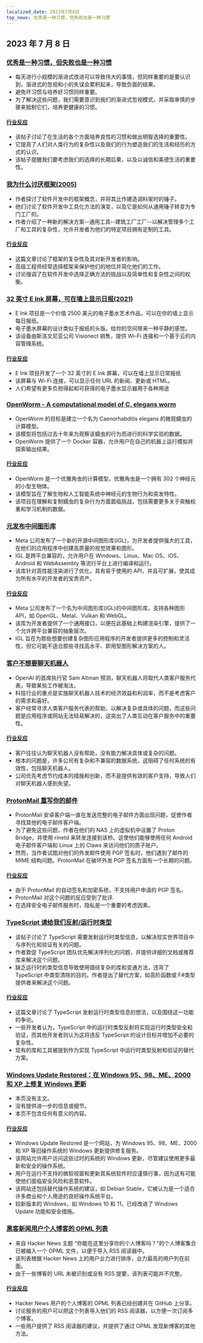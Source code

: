 ```yaml
---
localized_date: 2023年7月8日
top_news: 优秀是一种习惯，但失败也是一种习惯
---
```




## 2023 年 7 月 8 日

### [优秀是一种习惯，但失败也是一种习惯](https://awesomekling.github.io/Excellence-is-a-habit-but-so-is-failure/)

- 每天进行小规模的渐进式改进可以导致伟大的事情，但同样重要的是要认识到，渐进式的忽视和小的失误会累积起来，导致负面的结果。
- 避免坏习惯与培养好习惯同样重要。
- 为了解决这些问题，我们需要意识到我们的渐进式忽视模式，并采取审慎的步骤来抵制它们，培养更健康的习惯。

#### [行业反应](http://news.ycombinator.com/item?id=36628356)

- 该帖子讨论了在生活的各个方面培养良性的习惯和做出明智选择的重要性。
- 它提高了人们对人类行为的复杂性以及我们的行为塑造我们的生活和经历的方式的认识。
- 该帖子提醒我们要考虑我们的选择的长期后果，以及以诚信和美德生活的重要性。

### [我为什么讨厌框架(2005)](https://factoryfactoryfactory.net/)

- 作者探讨了软件开发中的框架概念，并将其比作建造调料架时的锤子。
- 他们讨论了软件开发中工具化方法的演变，以及它是如何从通用锤子转变为专门工厂的。
- 作者介绍了一种新的解决方案--通用工具--建筑工厂工厂--以解决管理多个工厂和工具的复杂性，允许开发者为他们的特定项目拥有定制的工具。

#### [行业反应](http://news.ycombinator.com/item?id=36637655)

- 这篇文章讨论了框架的复杂性及其对新开发者的影响。
- 高级工程师经常选择框架来保护他们的地位并简化他们的工作。
- 讨论强调了在软件开发中选择正确方法的挑战以及简单性和复杂性之间的权衡。

### [32 英寸 E Ink 屏幕，可在墙上显示日报(2021)](https://projecteink.com/pages/about)

- E Ink 项目是一个价值 2500 美元的电子墨水艺术作品，可以在你的墙上显示每日报纸。
- 电子墨水屏幕的设计类似于报纸的头版，给你的空间带来一种平静的感觉。
- 该设备由斯洛文尼亚公司 Visionect 销售，提供 Wi-Fi 连接和一个基于云的内容管理系统。

#### [行业反应](http://news.ycombinator.com/item?id=36629085)

- E Ink 项目开发了一个 32 英寸的 E Ink 屏幕，可以在墙上显示日常报纸
- 该屏幕与 Wi-Fi 连接，可以显示任何 URL 的新闻、更新或 HTML。
- 人们希望有更多负担得起和可获得的电子墨水显示器用于各种用途

### [OpenWorm - A computational model of C. elegans worm](https://github.com/openworm/OpenWorm)

- OpenWorm 的目标是建立一个名为 Caenorhabditis elegans 的微观蠕虫的计算模型。
- 该模型将包括过去十年来为观察该蠕虫的行为而进行的科学实验的数据。
- OpenWorm 提供了一个 Docker 容器，允许用户在自己的机器上运行模拟并探索输出结果。

#### [行业反应](http://news.ycombinator.com/item?id=36628258)

- OpenWorm 是一个优雅角虫的计算模型，优雅角虫是一个拥有 302 个神经元的小型生物体。
- 该模型旨在了解生物和人工智能系统中神经元的生物行为和突发特性。
- 该项目在理解和复制蠕虫的复杂行为方面面临挑战，包括需要更多关于突触权重和学习机制的数据。

### [元发布中间图形库](https://www.khronos.org/blog/meta-uses-khronos-open-standards-in-new-intermediate-graphics-library)

- Meta 公司发布了一个新的开源中间图形库(IGL)，为开发者提供强大的工具，在他们的应用程序中创建高质量的视觉效果和图形。
- IGL 是跨平台兼容的，允许用户在 Windows、Linux、Mac OS、iOS、Android 和 WebAssembly 等流行平台上进行编译和运行。
- 该库针对高性能渲染进行了优化，具有易于使用的 API，并且可扩展，使其成为所有水平的开发者的宝贵资产。

#### [行业反应](http://news.ycombinator.com/item?id=36635526)

- Meta 公司发布了一个名为中间图形库(IGL)的中间图形库，支持各种图形 API，如 OpenGL、Metal、Vulkan 和 WebGL。
- 该库为开发者提供了一个通用接口，以便在此基础上构建渲染引擎，提供了一个允许跨平台兼容的抽象层次。
- IGL 旨在为那些想要创建复杂图形应用程序的开发者提供更多的控制和灵活性，但它可能不适合那些寻找高水平、即用型图形解决方案的人。

### [客户不想要聊天机器人](https://creativegood.com/blog/23/why-customers-dont-want-chat-bots.html)

- OpenAI 的首席执行官 Sam Altman 预测，聊天机器人将取代人类客户服务代表，导致某些工作被淘汰。
- 科技行业的重点是实施聊天机器人技术的经济效益和利润率，而不是考虑客户的需求和喜好。
- 客户经常寻求人类客户服务代表的帮助，以解决复杂或具体的问题，而这些问题是应用程序或网站无法轻易解决的，这突出了人类互动在客户服务中的重要性。

#### [行业反应](http://news.ycombinator.com/item?id=36625302)

- 客户往往认为聊天机器人没有帮助，没有能力解决具体或复杂的问题。
- 根本的问题是，许多公司有复杂和不兼容的数据系统，这阻碍了任何系统的有效性，包括聊天机器人。
- 公司优先考虑节约成本的措施和创新，而不是提供有效的客户支持，导致人们对聊天机器人感到失望。

### [ProtonMail 重写你的邮件](http://jfloren.net/b/2023/7/7/0)

- ProtonMail 安卓客户端一直在发送完整的电子邮件方面出现问题，促使作者寻找其他的电子邮件客户端。
- 为了避免这些问题，作者在他们的 NAS 上的虚拟机中设置了 Proton Bridge，并使用 rinetd 来转发连接到该桥。这使他们能够使用任何 Android 电子邮件客户端和 Linux 上的 Claws 来访问他们的质子账户。
- 然而，当作者试图对他们的外发邮件使用 PGP 签名时，他们遇到了邮件的 MIME 结构问题。ProtonMail 在破坏外发 PGP 签名方面有一个长期的问题。

#### [行业反应](http://news.ycombinator.com/item?id=36639530)

- 由于 ProtonMail 的自动签名和加密系统，不支持用户申请的 PGP 签名。
- ProtonMail 对这个问题的反应受到了批评.
- 在选择安全电子邮件服务时，隐私是一个重要的考虑因素。

### [TypeScript 请给我们反射/运行时类型](https://github.com/akutruff/typescript-needs-types)

- 该帖子讨论了 TypeScript 需要发射运行时类型信息，以解决现实世界项目中与序列化和验证有关的问题。
- 作者敦促 TypeScript 团队优先解决序列化的问题，并提供详细的文档或推荐库来解决这个问题。
- 缺乏运行时的类型信息导致使用错综复杂的库和变通方法，违背了 TypeScript 中类型清除的目的。作者提出了替代方案，如高阶函数或 F#类型提供者来解决这个问题。

#### [行业反应](http://news.ycombinator.com/item?id=36637221)

- 这篇文章讨论了 TypeScript 发射运行时类型信息的想法，以及围绕这一功能的争论。
- 一些开发者认为，TypeScript 中的运行时类型反射将实现运行时类型安全和验证，而其他开发者则认为这将违反 TypeScript 的设计目标并增加不必要的复杂性。
- 现有的库和工具被提到作为实现 TypeScript 中运行时类型反射和验证的替代方案。

### [Windows Update Restored：在 Windows 95、98、ME、2000 和 XP 上修复 Windows 更新](http://windowsupdaterestored.com/)

- 本页没有主文。
- 没有提供进一步的信息或细节。
- 本页不包含任何有意义的内容。

#### [行业反应](http://news.ycombinator.com/item?id=36630652)

- Windows Update Restored 是一个网站，为 Windows 95、98、ME、2000 和 XP 等旧操作系统的 Windows 更新提供修复服务。
- 该网站允许用户访问这些过时的系统的 Windows 更新，尽管建议使用更多最新和安全的操作系统。
- 用户在运行不支持的微软视窗和更新其系统软件时应谨慎行事，因为这有可能使他们面临安全风险和恶意软件。
- 该网站还包括替代操作系统的建议，如 Debian Stable，它被认为是一个适合许多商业和个人用途的良好操作系统平台。
- 较新版本的 Windows，如 Windows 10 和 11，已经改进了 Windows Update 功能和安全措施。

### [黑客新闻用户个人博客的 OPML 列表](https://github.com/outcoldman/hackernews-personal-blogs)

- 来自 Hacker News 主题 "你能在这里分享你的个人博客吗？"的个人博客集合已被编入一个 OPML 文件，以便于导入 RSS 阅读器中。
- 该列表根据 Hacker News 上的用户业力进行排序，业力最高的用户列在前面。
- 由于一些博客的 URL 未被识别或没有 RSS 提要，该列表可能并不完整。

#### [行业反应](http://news.ycombinator.com/item?id=36627112)

- Hacker News 用户的个人博客的 OPML 列表已经创建并在 GitHub 上分享。
- 讨论服务的用户可以把这个列表导入他们的 RSS 阅读器，以方便一次订阅多个博客。
- 一些用户提供了 RSS 阅读器的建议，并提供了通过 OPML 发现新博客的其他方法。


